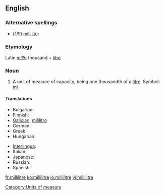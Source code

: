 ==English==

===Alternative spellings===
* (''US'') [[milliliter]]

===Etymology===
Latin ''[[milli-]]'' thousand + [[litre]]

===Noun===
{{en-noun}}

# A unit of measure of capacity, being one thousandth of a [[litre]]. Symbol: [[ml]]

====Translations====
{{trans-top|a unit of volume}}
* Bulgarian: {{t+|bg|милилитър|m|sc=Cyrl}}
* Finnish: {{t-|fi|millilitra}}
* [[Galician]]: [[mililitro]] {{m}}
* German: {{t-|de|Milliliter|m}}
* Greek: {{t+|el|χιλιοστόλιτρο|n|tr=chiliostolitro|sc=Grek}}
* Hungarian: {{t-|hu|milliliter}}
{{trans-mid}}
* [[Interlingua]]: {{t-|ia|mililitro|xs=Interlingua}}
* Italian: {{t+|it|millilitro|m}}
* Japanese: {{t-|ja|ミリリットル|tr=miririttoru|sc=Jpan}}
* Russian: {{t-|ru|миллилитр|m|tr=millilítr|sc=Cyrl}}
* Spanish: {{t+|es|mililitro|m}}
{{trans-bottom}}

[[Category:Units of measure]]

[[fr:millilitre]]
[[ko:millilitre]]
[[io:millilitre]]
[[vi:millilitre]]